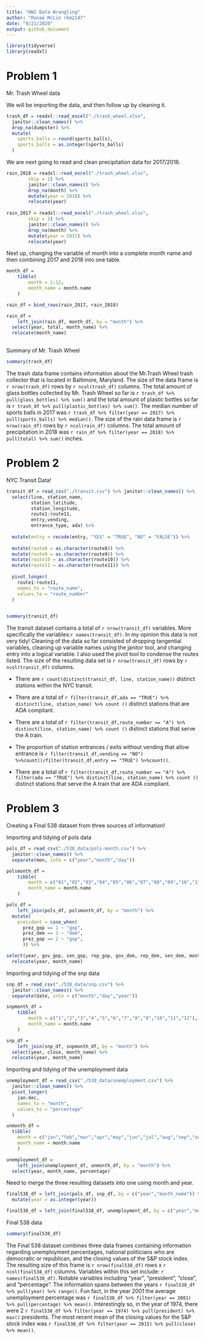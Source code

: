 ```yaml
---
title: "HW2 Data Wrangling"
author: "Ronae McLin rkm2147"
date: "9/21/2020"
output: github_document
---
```


```r
library(tidyverse)
library(readxl)
```

# Problem 1

 Mr. Trash Wheel data

We will be importing the data, and then follow up by cleaning it.

```r
trash_df = readxl::read_excel("./trash_wheel.xlsx",                    range = "A2:N408") %>% 
  janitor::clean_names() %>% 
  drop_na(dumpster) %>% 
  mutate(
    sports_balls = round(sports_balls),
    sports_balls = as.integer(sports_balls)
  )

```

We are next going to read and clean precipitation data for 2017/2018. 

```r
rain_2018 = readxl::read_excel("./trash_wheel.xlsx",                    sheet = "2018 Precipitation",
        skip = 1) %>% 
        janitor::clean_names() %>% 
        drop_na(month) %>% 
        mutate(year = 2018) %>% 
        relocate(year)
  
rain_2017 = readxl::read_excel("./trash_wheel.xlsx",                    sheet = "2017 Precipitation",
        skip = 1) %>% 
        janitor::clean_names() %>% 
        drop_na(month) %>% 
        mutate(year = 2017) %>% 
        relocate(year)
```

Next up, changing the variable of month into a complete month name and then combining 2017 and 2018 into one table. 

```r
month_df = 
	tibble(
		month = 1:12,
		month_name = month.name
	)

rain_df = bind_rows(rain_2017, rain_2018)

rain_df =
	left_join(rain_df, month_df, by = "month") %>% 
  select(year, total, month_name) %>% 
  relocate(month_name)
  
```

Summary of Mr. Trash Wheel
```r
summary(trash_df)
```

The trash data frame contains information about the Mr.Trash Wheel trash collector that is located in Baltimore, Maryland. The size of the data frame is `r nrow(trash_df)` rows by `r ncol(trash_df)` columns. The total amount of glass bottles collected by Mr. Trash Wheel so far is `r trash_df %>% pull(glass_bottles) %>% sum()` and the total amount of plastic bottles so far is `r trash_df %>% pull(plastic_bottles) %>% sum()`. The median number of sports balls in 2017 was `r trash_df %>% filter(year == 2017) %>% pull(sports_balls) %>% median()`. The size of the rain data frame is `r nrow(rain_df)` rows by `r ncol(rain_df)` columns. The total amount of precipitation in 2018 was `r rain_df %>% filter(year == 2018) %>% pull(total) %>% sum()` inches.


# Problem 2

NYC Transit Data!

```r
transit_df = read_csv("./transit.csv") %>% janitor::clean_names() %>% 
  select(line, station_name,
         station_latitude,
         station_longitude,
         route1:route11,
         entry,vending,
         entrance_type, ada) %>% 
  
  mutate(entry = recode(entry, "YES" = "TRUE", "NO" = "FALSE")) %>% 
  
  mutate(route8 = as.character(route8)) %>% 
  mutate(route9 = as.character(route9)) %>% 
  mutate(route10 = as.character(route10)) %>% 
  mutate(route11 = as.character(route11)) %>% 
   
  pivot_longer(
    route1:route11,
    names_to = "route_name",
    values_to = "route_number"
  )
    
```

```r
summary(transit_df)
```

The transit dataset contains a total of `r nrow(transit_df)` variables.  More specifically the variables:`r names(transit_df)`. In my opinion this data is not very tidy!  Cleaning of the data so far consisted of dropping tangential variables, cleaning up variable names using the janitor tool, and changing entry into a logical variable. I also used the pivot tool to condense the routes listed.  The size of the resulting data set is `r nrow(transit_df)` rows by `r ncol(transit_df)` columns. 

- There are `r count(distinct(transit_df, line, station_name))` distinct stations within the NYC transit. 

- There are a total of `r filter(transit_df,ada == "TRUE") %>% distinct(line, station_name) %>% count ()` distinct stations that are ADA compliant. 

- There are a total of `r filter(transit_df,route_number == "A") %>% distinct(line, station_name) %>% count ()` distinct stations that serve the A train. 

- The proportion of station entrances / exits without vending that allow entrance is `r filter(transit_df,vending == "NO") %>%count()/filter(transit_df,entry == "TRUE") %>%count()`.

- There are a total of `r filter(transit_df,route_number == "A") %>% filter(ada == "TRUE") %>% distinct(line, station_name) %>% count ()` distinct stations that serve the A train that are ADA compliant. 



# Problem 3


Creating a Final 538 dataset from three sources of information!

 Importing and tidying of pols data

```r
pols_df = read_csv("./538_data/pols-month.csv") %>% 
  janitor::clean_names() %>% 
  separate(mon, into = c("year","month","day"))

polsmonth_df = 
	tibble(
		month = c("01","02","03","04","05","06","07","08","09","10","11","12"),
		month_name = month.name
	)

pols_df =
	left_join(pols_df, polsmonth_df, by = "month") %>% 
  mutate(
    president = case_when(
      prez_gop == 1 ~ "gop",
      prez_dem == 1 ~ "dem",
      prez_gop == 2 ~ "gop",
      )) %>% 

select(year, gov_gop, sen_gop, rep_gop, gov_dem, rep_dem, sen_dem, month_name, president) %>% 
  relocate(year, month_name)

```

Importing and tidying of the snp data
```r
snp_df = read_csv("./538_data/snp.csv") %>% 
  janitor::clean_names() %>% 
  separate(date, into = c("month","day","year"))

snpmonth_df = 
	tibble(
		month = c("1","2","3","4","5","6","7","8","9","10","11","12"),
		month_name = month.name
	)

snp_df =
	left_join(snp_df, snpmonth_df, by = "month") %>% 
  select(year, close, month_name) %>% 
  relocate(year, month_name)
```

Importing and tidying of the unemployment data
```r
unemployment_df = read_csv("./538_data/unemployment.csv") %>% 
  janitor::clean_names() %>% 
  pivot_longer(
    jan:dec,
    names_to = "month",
    values_to = "percentage"
  )

unmonth_df =
  tibble(
    month = c("jan","feb","mar","apr","may","jun","jul","aug","sep","oct","nov","dec"),
    month_name = month.name
    )

unemployment_df =
	left_join(unemployment_df, unmonth_df, by = "month") %>% 
  select(year, month_name, percentage)
```

Need to merge the three resulting datasets into one using month and year.

```r

final538_df = left_join(pols_df, snp_df, by = c("year","month_name")) %>% 
  mutate(year = as.integer(year))

final538_df = left_join(final538_df, unemployment_df, by = c("year","month_name"))

```

Final 538 data
```r
summary(final538_df)
```

The Final 538 dataset combines three data frames containing information regarding unemployment percentages, national politicians who are democratic or republican, and the closing values of the S&P stock index. The resulting size of this frame is `r nrow(final538_df)` rows x `r ncol(final538_df)` columns. Variables within this set include: `r names(final538_df)`. Notable variables including "year", "president", "close", and "percentage".  The information spans between the years `r final538_df %>% pull(year) %>% range()`.  Fun fact, in the year 2001 the average unemployment percentage was `r final538_df %>% filter(year == 2001) %>% pull(percentage) %>% mean()`. Interestingly so, in the year of 1974, there were 2 `r final538_df %>% filter(year == 1974) %>% pull(president) %>% max()` presidents. The most recent mean of the closing values for the S&P stock index was `r final538_df %>% filter(year == 2015) %>% pull(close) %>% mean()`.